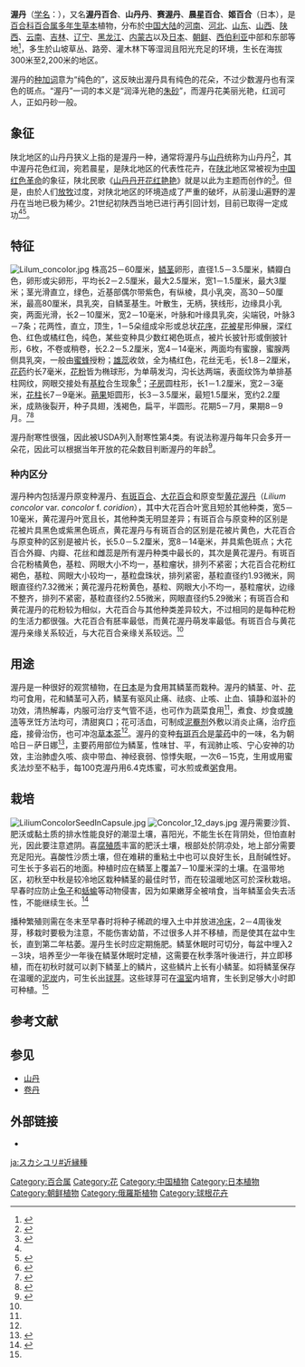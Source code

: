 {{redirect|山丹丹}}
{{Speciesbox
| image = Lilium_concolor.jpg
| image_width = 300px
| genus =Lilium sect. Sinomartagon
| species =concolor
| authority = [[理查·安东尼·萨里斯伯里|Salisb.]]
| subdivision_ranks = [[变种|变种]]
| subdivision =
* 渥丹 ''Lilium concolor'' var. ''concolor''
* [[有斑百合|有斑百合]] ''Lilium concolor'' var. ''pulchellum''
* [[大花百合|大花百合]] ''Lilium concolor'' var. ''megalanthum''
}}

'''渥丹'''（[[学名|学名]]：''{{lang|la|Lilium concolor}}''），又名'''渥丹百合'''、'''山丹丹'''、'''赛渥丹'''、'''晨星百合'''、'''姬百合'''（日本），是[[百合科|百合科]][[百合属|百合属]][[多年生|多年生]][[草本|草本]]植物，分布於[[中国大陆|中国大陆]]的[[河南|河南]]、[[河北|河北]]、[[山东|山东]]、[[山西|山西]]、[[陕西|陕西]]、[[云南|云南]]、[[吉林|吉林]]、[[辽宁|辽宁]]、[[黑龙江|黑龙江]]、[[内蒙古|内蒙古]]以及[[日本|日本]]、[[朝鲜|朝鲜]]、[[西伯利亚|西伯利亚]]中部和东部等地<ref name="bioinfo">{{cite web| url =http://www.bioinfo.cn/db05/KmzwSpecies.php?action=view&id=12416| title =渥丹| work =《中国高等植物数据库全库》| publisher =中国科学院微生物研究所| author =昆明植物研究所| accessdate =2009-03-10| language =zh| deadurl =yes| archiveurl =https://web.archive.org/web/20160305041853/http://www.bioinfo.cn/db05/KmzwSpecies.php?action=view&id=12416| archivedate =2016-03-05}}</ref>，多生於山坡草丛、路旁、灌木林下等湿润且阳光充足的环境，生长在海拔300米至2,200米的地区。

渥丹的[[种加词|种加词]]''{{lang|la|concolor}}''意为“纯色的”，这反映出渥丹具有纯色的花朵，不过少数渥丹也有深色的斑点。“渥丹”一词的本义是“润泽光艳的[[朱砂|朱砂]]”，而渥丹花美丽光艳，红润可人，正如丹砂一般。

== 象征 ==
陕北地区的山丹丹狭义上指的是渥丹一种，通常将渥丹与[[山丹|山丹]]统称为山丹丹<ref>{{cite web | url = http://www.ikepu.com/biology/biology/species_olio/lily_total.htm | title = 清香晶莹－百合花 | work = 《名花拾锦》 | publisher = 农业出版社世界农业编辑部 | author = 黄济明 | date = 1987年5月 | id = ISBN 7-109-00050-8 | accessdate = 2009-03-09 | language = zh | deadurl = yes | archiveurl = https://web.archive.org/web/20090525133436/http://www.ikepu.com/biology/biology/species_olio/lily_total.htm | archivedate = 2009-05-25 }}</ref>，其中渥丹花色红润，宛若晨星，是陕北地区的代表性花卉，在[[陕北|陕北]]地区常被视为[[中国工农红军|中国红色革命]]的象征，陕北民歌《[[山丹丹开花红艳艳|山丹丹开花红艳艳]]》就是以此为主题而创作的<ref name="SDD">{{cite news | url = http://hsb.hsw.cn/gb/newsdzb/2004-07/30/content_1161864.htm | title = 又见山丹丹 | work = 华商报 | publisher = 华商网 | author = 王智 | date = 2004-07-30 | accessdate = 2009-03-07 | language = zh }}</ref>。但是，由於人们[[放牧|放牧]]过度，对陕北地区的环境造成了严重的破坏，从前漫山遍野的渥丹在当地已极为稀少。21世纪初陕西当地已进行再引回计划，目前已取得一定成功<ref name="SDD"/><ref>{{cite web | url = http://www.ly.lf.gov.cn/ArticleShow.asp?ArticleID=1451 | title = 濒临灭绝的野生“山丹丹”花繁殖成功 | publisher = 廊坊市林业网站 | author = 陕西省林业厅 | date = 2007-07-30 | accessdate = 2009-03-07 | language = zh | deadurl = yes | archiveurl = https://web.archive.org/web/20150610200707/http://www.ly.lf.gov.cn/ArticleShow.asp?ArticleID=1451 | archivedate = 2015-06-10 }}</ref>。

== 特征 ==
[[File:Lilum_concolor.jpg|thumb]]
株高25－60厘米，[[鳞茎|鳞茎]]卵形，直径1.5－3.5厘米，鳞瓣白色，卵形或尖卵形，平均长2－2.5厘米，最大2.5厘米，宽1－1.5厘米，最大3厘米；茎光滑直立，绿色，近基部偶尔带紫色，有纵棱，具小乳突，高30－50厘米，最高80厘米，具乳突，自鳞茎基生。叶散生，无柄，狭线形，边缘具小乳突，两面光滑，长2－10厘米，宽2－10毫米，叶脉和叶缘具乳突，尖端锐，叶脉3－7条；花两性，直立，顶生，1－5朵组成伞形或总状[[花序|花序]]，[[花被|花被]]星形伸展，深红色、红色或橘红色，纯色，某些变种具少数红褐色斑点，被片长披针形或倒披针形，6枚，不卷或稍卷，长2.2－5.2厘米，宽4－14毫米，两面均有蜜腺，蜜腺两侧具乳突，一般由[[蜜蜂|蜜蜂]]授粉；[[雄蕊|雄蕊]]收敛，全为橘红色，花丝无毛，长1.8－2厘米，[[花药|花药]]约长7毫米，[[花粉|花粉]]皆为椭球形，为单萌发沟，沟长达两端，表面纹饰为单排基柱网纹，网眼交接处有[[基粒|基粒]]合生现象<ref>{{zh}}{{cite journal  zh |author=王欣，雷家军，关婧竹 |date=2007年 |title=渥丹百合种内花粉多样性研究 |journal=黑龙江农业科学 |issue=1 |pages=47－49 |id={{ISSN|1002-2767}} |url=http://scholar.ilib.cn/A-QCode~hljnykx200701017.html |accessdate=2009年3月14日 }}{{dead link|date=2018年1月 |bot=InternetArchiveBot |fix-attempted=yes }}</ref>；[[子房|子房]]圆柱形，长1－1.2厘米，宽2－3毫米，[[花柱|花柱]]长7－9毫米。[[蒴果|蒴果]]矩圆形，长3－3.5厘米，最短1.5厘米，宽约2.2厘米，成熟後裂开，种子具翅，浅褐色，扁平，半圆形。花期5－7月，果期8－9月。<ref>{{cite web | url=http://www.efloras.org/florataxon.aspx?flora_id=2&taxon_id=200027708 | title=''Lilium concolor'' | publisher=Flora of China | author=梁松筠 | coauthors=田村實（Minoru N. Tamura） | language=en | accessdate=2009-03-07 | archive-date=2020-10-23 | archive-url=https://web.archive.org/web/20201023035356/http://www.efloras.org/florataxon.aspx?flora_id=2&taxon_id=200027708 | dead-url=no }}</ref><ref name="Diversity">{{zh}}{{cite journal  zh |author=王欣，雷家军，张丽娜，韩凌 |date=2007年 |title=渥丹百合种内居群形态多样性研究 |journal=沈阳农业大学学报 |volume=38 |issue=6 |pages=796－800 |id={{ISSN|1000-1700}} |url=http://scholar.ilib.cn/A-synydxxb200706007.html |accessdate=2009年3月14日 }}{{dead link|date=2018年1月 |bot=InternetArchiveBot |fix-attempted=yes }}</ref>

渥丹耐寒性很强，因此被USDA列入耐寒性第4类。有说法称渥丹每年只会多开一朵花，因此可以根据当年开放的花朵数目判断渥丹的年龄<ref>{{cite web| url=http://news.xyl.gov.cn/content/ylrb-wz/2008-8/26/20080826084442924_2.html| title=山丹丹花开| work=榆林日报| publisher=榆林新闻网| author=曾思艺| language=zh| accessdate=2009-03-07}}{{dead link|date=2018年1月 |bot=InternetArchiveBot |fix-attempted=yes }}</ref>。

=== 种内区分 ===
渥丹种内包括渥丹原变种渥丹、[[有斑百合|有斑百合]]、[[大花百合|大花百合]]和原变型[[黄花渥丹|黄花渥丹]]（''Lilium concolor'' var. ''concolor'' f. ''coridion''），其中大花百合叶宽且短於其他种类，宽5－10毫米，黄花渥丹叶宽且长，其他种类无明显差异；有斑百合与原变种的区别是花被片具黑色或紫黑色斑点，黄花渥丹与有斑百合的区别是花被片黄色，大花百合与原变种的区别是被片长，长5.0－5.2厘米，宽8－14毫米，并具紫色斑点；大花百合外瓣、内瓣、花丝和雌蕊是所有渥丹种类中最长的，其次是黄花渥丹。有斑百合花粉橘黄色，基粒、网眼大小不均一，基粒瘤状，排列不紧密；大花百合花粉红褐色，基粒、网眼大小较均一，基粒盘珠状，排列紧密，基粒直径约1.93微米，网眼直径约7.32微米；黄花渥丹花粉黄色，基粒、网眼大小不均一，基粒瘤状，边缘不整齐，排列不紧密，基粒直径约2.55微米，网眼直径约5.29微米；有斑百合和黄花渥丹的花粉较为相似，大花百合与其他种类差异较大，不过相同的是每种花粉的生活力都很强。大花百合有胚率最低，而黄花渥丹萌发率最低。有斑百合与黄花渥丹亲缘关系较近，与大花百合亲缘关系较远。<ref name="Diversity"/>

== 用途 ==
{{Medical}}
渥丹是一种很好的观赏植物，在[[日本|日本]]是为食用其鳞茎而栽种。渥丹的鳞茎、叶、[[食用花|花]]均可食用，花和鳞茎可入药，鳞茎有驱风止痛、祛痰、止咳、止血、镇静和滋补的功效，清热解毒，内服可治疗支气管不适，也可作为蔬菜食用<ref name="pfaf"/>，煮食、炒食或[[腌渍|腌渍]]等烹饪方法均可，清甜爽口；花可活血，可制成[[泥罨剂|泥罨剂]]外敷以消炎止痛，治疗[[疖|疖]][[疮|疮]]，接骨治伤，也可冲泡[[草本茶|草本茶]]<ref name="SDD"/>。渥丹的变种[[有斑百合|有斑百合]]是[[蒙药|蒙药]]中的一味，名为朝哈日－萨日娜<ref>{{cite book |author=柳白乙拉|title=蒙药正典 |publisher=民族出版社 |location=北京 |isbn=7105075481 |language=zh|date=2006年11月}}</ref>，主要药用部位为鳞茎，性味甘、平，有润肺止咳、宁心安神的功效，主治肺虚久咳、痰中带血、神经衰弱、惊悸失眠，一次6－15克，生用或用蜜炙法炒至不粘手，每100克渥丹用6.4克炼蜜，可水煎或煮[[粥|粥]]食用。

== 栽培 ==
[[File:LiliumConcolorSeedInCapsule.jpg|thumb]]
[[File:Concolor_12_days.jpg|thumb]]
渥丹需要沙質、肥沃或黏土质的排水性能良好的潮湿土壤，喜阳光，不能生长在背阴处，但怕直射光，因此要注意遮阴。喜[[腐殖质|腐殖质]]丰富的肥沃土壤，根部处於阴凉处，地上部分需要充足阳光。喜酸性沙质土壤，但在难耕的重粘土中也可以良好生长，且耐碱性好。可生长于多岩石的地面。种植时应在鳞茎上覆盖7－10厘米深的土壤。在温带地区，初秋至中秋是较冷地区栽种鳞茎的最佳时节，而在较温暖地区可於深秋栽培。早春时应防止[[兔子|兔子]]和[[蛞蝓|蛞蝓]]等动物侵害，因为如果嫩芽全被啃食，当年鳞茎会失去活性，不能继续生长。<ref name="pfaf">{{cite web | url = http://www.pfaf.org/database/plants.php?Lilium+concolor | title = ''Lilium concolor'' | publisher = Plants For A Future | accessdate = 2009-03-14 | language = en | archive-date = 2016-03-03 | archive-url = https://web.archive.org/web/20160303185735/http://www.pfaf.org/database/plants.php?Lilium+concolor | dead-url = no }}</ref>

播种繁殖则需在冬末至早春时将种子稀疏的埋入土中并放进[[冷床|冷床]]，2－4周後发芽，移栽时要极为注意，不能伤害幼苗，不过很多人并不移植，而是使其在盆中生长，直到第二年枯萎。渥丹生长时应定期施肥。鳞茎休眠时可切分，每盆中埋入2－3块，培养至少一年後在鳞茎休眠时定植，这需要在秋季落叶後进行，并立即移植，而在初秋时就可以剥下鳞茎上的鳞片，这些鳞片上长有小鳞茎。如将鳞茎保存在温暖的[[泥炭|泥炭]]内，可生长出[[球芽|球芽]]。这些球芽可在[[温室|温室]]内培育，生长到足够大小时即可种植。<ref name="pfaf"/>

== 参考文献 ==
{{reflist}}

== 参见 ==
* [[山丹|山丹]]
* [[卷丹|卷丹]]

== 外部链接 ==
{{Commons|Lilium concolor}}
{{Wikispecies|Lilium concolor}}
*{{zh-hans}}{{CVH|Lilium concolor}}
{{Taxonbar|from=Q143686}}

[[Category:百合属|Category:百合属]]
[[Category:花|Category:花]]
[[Category:中国植物|Category:中国植物]]
[[Category:日本植物|Category:日本植物]]
[[Category:朝鲜植物|Category:朝鲜植物]]
[[Category:俄羅斯植物|Category:俄羅斯植物]]
[[Category:球根花卉|Category:球根花卉]]

[[ja:スカシユリ#近縁種|ja:スカシユリ#近縁種]]
